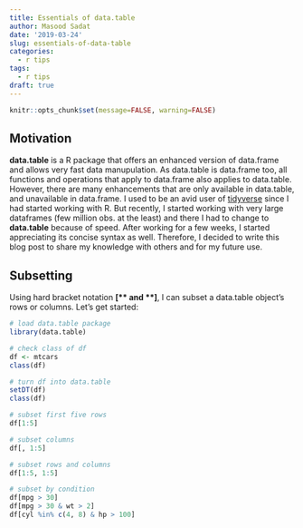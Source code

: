 ```yaml
---
title: Essentials of data.table
author: Masood Sadat
date: '2019-03-24'
slug: essentials-of-data-table
categories:
  - r tips
tags:
  - r tips
draft: true
---
```


```r
knitr::opts_chunk$set(message=FALSE, warning=FALSE)
```

## Motivation

**data.table** is a R package that offers an enhanced version of data.frame and allows very fast data manupulation. As data.table is data.frame too, all functions and operations that apply to data.frame also applies to data.table. However, there are many enhancements that are only available in data.table, and unavailable in data.frame. I used to be an avid user of [tidyverse](https://www.tidyverse.org) since I had started working with R. But recently, I started working with very large dataframes (few million obs. at the least) and there I had to change to **data.table** because of speed. After working for a few weeks, I started appreciating its concise syntax as well. Therefore, I decided to write this blog post to share my knowledge with others and for my future use.


## Subsetting

Using hard bracket notation **[** and **]**, I can subset a data.table object's rows or columns. Let's get started:

```r
# load data.table package
library(data.table)

# check class of df
df <- mtcars
class(df)

# turn df into data.table
setDT(df)
class(df)

# subset first five rows
df[1:5]

# subset columns
df[, 1:5]

# subset rows and columns
df[1:5, 1:5]

# subset by condition
df[mpg > 30]
df[mpg > 30 & wt > 2]
df[cyl %in% c(4, 8) & hp > 100]
```














